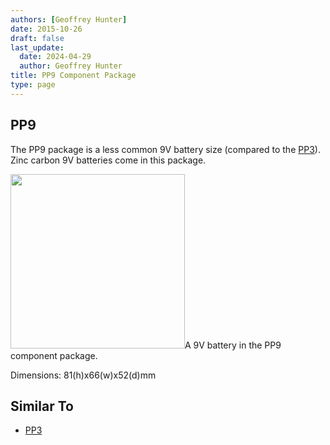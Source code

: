 ```yaml
---
authors: [Geoffrey Hunter]
date: 2015-10-26
draft: false
last_update:
  date: 2024-04-29
  author: Geoffrey Hunter
title: PP9 Component Package
type: page
---
```



## PP9

The PP9 package is a less common 9V battery size (compared to the [PP3](../pp3-component-package)). Zinc carbon 9V batteries come in this package.


<Image src={pp9_component_package_9v_eveready_silver_battery} width="279px">A 9V battery in the PP9 component package.</Image>

Dimensions: 81(h)x66(w)x52(d)mm

## Similar To

* [PP3](../pp3-component-package)